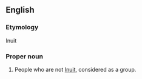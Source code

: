==English==

===Etymology===
Inuit

===Proper noun===
{{en-proper noun}}

# People who are not [[Inuit]], considered as a group.